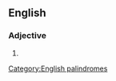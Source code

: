{{also|lil|li'l|li-l|lil-}}
==English==

===Adjective===
{{infl|en|adjective}}

# {{misspelling of|li'l}}
[[Category:English palindromes]]